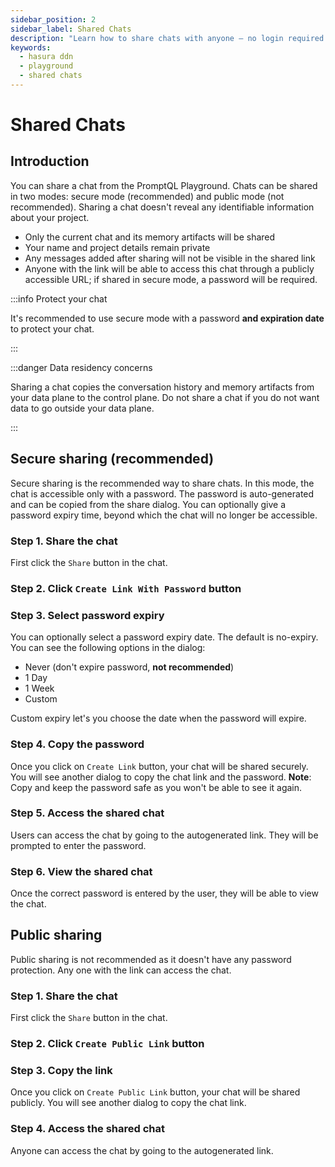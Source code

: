 ```yaml
---
sidebar_position: 2
sidebar_label: Shared Chats
description: "Learn how to share chats with anyone — no login required!"
keywords:
  - hasura ddn
  - playground
  - shared chats
---
```



# Shared Chats

## Introduction

You can share a chat from the PromptQL Playground. Chats can be shared in two modes: secure mode (recommended) and
public mode (not recommended). Sharing a chat doesn't reveal any identifiable information about your project.

- Only the current chat and its memory artifacts will be shared
- Your name and project details remain private
- Any messages added after sharing will not be visible in the shared link
- Anyone with the link will be able to access this chat through a publicly accessible URL; if shared in secure mode, a
  password will be required.

:::info Protect your chat

It's recommended to use secure mode with a password **and expiration date** to protect your chat.

:::

:::danger Data residency concerns

Sharing a chat copies the conversation history and memory artifacts from your data plane to the control plane. Do not
share a chat if you do not want data to go outside your data plane.

:::

## Secure sharing (recommended)

Secure sharing is the recommended way to share chats. In this mode, the chat is accessible only with a password. The
password is auto-generated and can be copied from the share dialog. You can optionally give a password expiry time,
beyond which the chat will no longer be accessible.

### Step 1. Share the chat

First click the `Share` button in the chat.

<Thumbnail src="/img/get-started/share-thread-secure-1.png" alt="Shared Chats" />

### Step 2. Click `Create Link With Password` button

<Thumbnail src="/img/get-started/share-thread-secure-2.png" alt="Shared Chats" />

### Step 3. Select password expiry

You can optionally select a password expiry date. The default is no-expiry. You can see the following options in the
dialog:

- Never (don't expire password, **not recommended**)
- 1 Day
- 1 Week
- Custom

<Thumbnail src="/img/get-started/share-thread-secure-3.png" alt="Shared Chats" />

Custom expiry let's you choose the date when the password will expire.

<Thumbnail src="/img/get-started/share-thread-secure-4.png" alt="Shared Chats" />

### Step 4. Copy the password

Once you click on `Create Link` button, your chat will be shared securely. You will see another dialog to copy the chat
link and the password. **Note**: Copy and keep the password safe as you won't be able to see it again.

<Thumbnail src="/img/get-started/share-thread-secure-5.png" alt="Shared Chats" />

### Step 5. Access the shared chat

Users can access the chat by going to the autogenerated link. They will be prompted to enter the password.

<Thumbnail src="/img/get-started/share-thread-secure-6.png" alt="Shared Chats" />

### Step 6. View the shared chat

Once the correct password is entered by the user, they will be able to view the chat.

<Thumbnail src="/img/get-started/share-thread-view.png" alt="Shared Chats" />

## Public sharing

Public sharing is not recommended as it doesn't have any password protection. Any one with the link can access the chat.

### Step 1. Share the chat

First click the `Share` button in the chat.

<Thumbnail src="/img/get-started/share-thread-secure-1.png" alt="Shared Chats" />

### Step 2. Click `Create Public Link` button

<Thumbnail src="/img/get-started/share-thread-public-1.png" alt="Shared Chats" />

### Step 3. Copy the link

Once you click on `Create Public Link` button, your chat will be shared publicly. You will see another dialog to copy
the chat link.

<Thumbnail src="/img/get-started/share-thread-public-2.png" alt="Shared Chats" />

### Step 4. Access the shared chat

Anyone can access the chat by going to the autogenerated link.

<Thumbnail src="/img/get-started/share-thread-view.png" alt="Shared Chats" />
